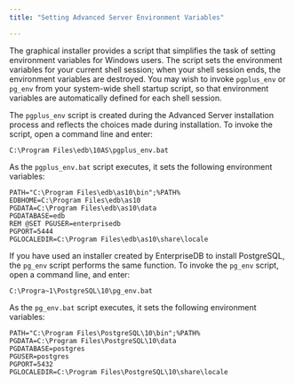 ```yaml
---
title: "Setting Advanced Server Environment Variables"

---
```


<div id="setting_advanced_server_environment_variables" class="registered_link"></div>

The graphical installer provides a script that simplifies the task of setting environment variables for Windows users. The script sets the environment variables for your current shell session; when your shell session ends, the environment variables are destroyed. You may wish to invoke `pgplus_env` or `pg_env` from your system-wide shell startup script, so that environment variables are automatically defined for each shell session.

The `pgplus_env` script is created during the Advanced Server installation process and reflects the choices made during installation. To invoke the script, open a command line and enter:

```text
C:\Program Files\edb\10AS\pgplus_env.bat
```

As the `pgplus_env.bat` script executes, it sets the following environment variables:

```text
PATH="C:\Program Files\edb\as10\bin";%PATH%
EDBHOME=C:\Program Files\edb\as10
PGDATA=C:\Program Files\edb\as10\data
PGDATABASE=edb
REM @SET PGUSER=enterprisedb
PGPORT=5444
PGLOCALEDIR=C:\Program Files\edb\as10\share\locale
```

If you have used an installer created by EnterpriseDB to install PostgreSQL, the `pg_env` script performs the same function. To invoke the `pg_env` script, open a command line, and enter:

```text
C:\Progra~1\PostgreSQL\10\pg_env.bat
```

As the `pg_env.bat` script executes, it sets the following environment variables:

```text
PATH="C:\Program Files\PostgreSQL\10\bin";%PATH%
PGDATA=C:\Program Files\PostgreSQL\10\data
PGDATABASE=postgres
PGUSER=postgres
PGPORT=5432
PGLOCALEDIR=C:\Program Files\PostgreSQL\10\share\locale
```
